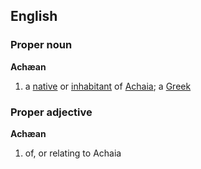 ==English==
===Proper noun===
'''Achæan'''
# a [[native]] or [[inhabitant]] of [[Achaia]]; a [[Greek]]
===Proper adjective===
'''Achæan'''
# of, or relating to Achaia